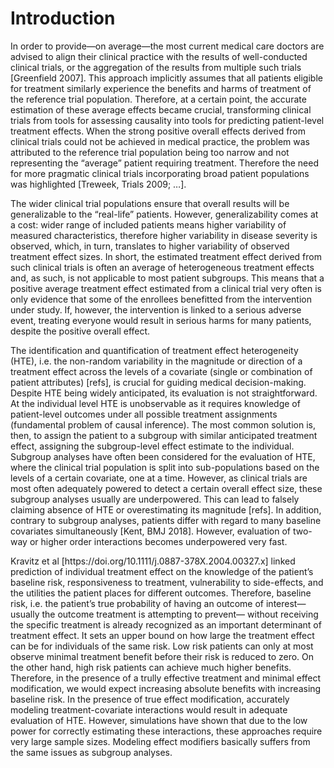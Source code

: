 # Introduction {-}

In order to provide---on average---the most current medical care doctors are
advised to align their clinical practice with the results of well-conducted
clinical trials, or the aggregation of the results from multiple such trials
[Greenfield 2007]. This approach implicitly assumes that all patients eligible
for treatment similarly experience the benefits and harms of treatment of the
reference trial population. Therefore, at a certain point, the accurate
estimation of these average effects became crucial, transforming clinical trials
from tools for assessing causality into tools for predicting patient-level
treatment effects. When the strong positive overall effects derived from
clinical trials could not be achieved in medical practice, the problem was
attributed to the reference trial population being too narrow and not
representing the "average" patient requiring treatment. Therefore the need for
more pragmatic clinical trials incorporating broad patient populations was
highlighted [Treweek, Trials 2009; ...].

The wider clinical trial populations ensure that overall results will be
generalizable to the "real-life" patients. However, generalizability comes at a
cost: wider range of included patients means higher variability of measured
characteristics, therefore higher variability in disease severity is observed,
which, in turn, translates to higher variability of observed treatment effect
sizes. In short, the estimated treatment effect derived from such clinical
trials is often an average of heterogeneous treatment effects and, as such, is
not applicable to most patient subgroups. This means that a positive average
treatment effect estimated from a clinical trial very often is only evidence
that some of the enrollees benefitted from the intervention under study. If,
however, the intervention is linked to a serious adverse event, treating
everyone would result in serious harms for many patients, despite the positive
overall effect.

The identification and quantification of treatment effect heterogeneity (HTE),
i.e. the non-random variability in the magnitude or direction of a treatment
effect across the levels of a covariate (single or combination of patient
attributes) [refs], is crucial for guiding medical decision-making. Despite HTE
being widely anticipated, its evaluation is not straightforward. At the
individual level HTE is unobservable as it requires knowledge of patient-level
outcomes under all possible treatment assignments (fundamental problem of causal
inference). The most common solution is, then, to assign the patient to a
subgroup with similar anticipated treatment effect, assigning the subgroup-level
effect estimate to the individual. Subgroup analyses have often been considered
for the evaluation of HTE, where the clinical trial population is split into
sub-populations based on the levels of a certain covariate, one at a
time. However, as clinical trials are most often adequately powered to detect a
certain overall effect size, these subgroup analyses usually are
underpowered. This can lead to falsely claiming absence of HTE or overestimating
its magnitude [refs]. In addition, contrary to subgroup analyses, patients
differ with regard to many baseline covariates simultaneously [Kent, BMJ
2018]. However, evaluation of two-way or higher order interactions becomes
underpowered very fast.

Kravitz et al [https://doi.org/10.1111/j.0887-378X.2004.00327.x] linked
prediction of individual treatment effect on the knowledge of the patient's
baseline risk, responsiveness to treatment, vulnerability to side-effects, and
the utilities the patient places for different outcomes. Therefore, baseline
risk, i.e. the patient's true probability of having an outcome of
interest---usually the outcome treatment is attempting to prevent--- without
receiving the specific treatment is already recognized as an important
determinant of treatment effect. It sets an upper bound on how large the
treatment effect can be for individuals of the same risk. Low risk patients can
only at most observe minimal treatment benefit before their risk is reduced to
zero. On the other hand, high risk patients can achieve much higher
benefits. Therefore, in the presence of a trully effective treatment and minimal
effect modification, we would expect increasing absolute benefits with
increasing baseline risk. In the presence of true effect modification,
accurately modeling treatment-covariate interactions would result in adequate
evaluation of HTE. However, simulations have shown that due to the low power for
correctly estimating these interactions, these approaches require very large
sample sizes. Modeling effect modifiers basically suffers from the same issues
as subgroup analyses.
